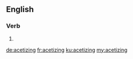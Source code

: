 ==English==

===Verb===
{{head|en|present participle}}

# {{present participle of|acetize|lang=en|nocat=1}}

[[de:acetizing]]
[[fr:acetizing]]
[[ku:acetizing]]
[[my:acetizing]]